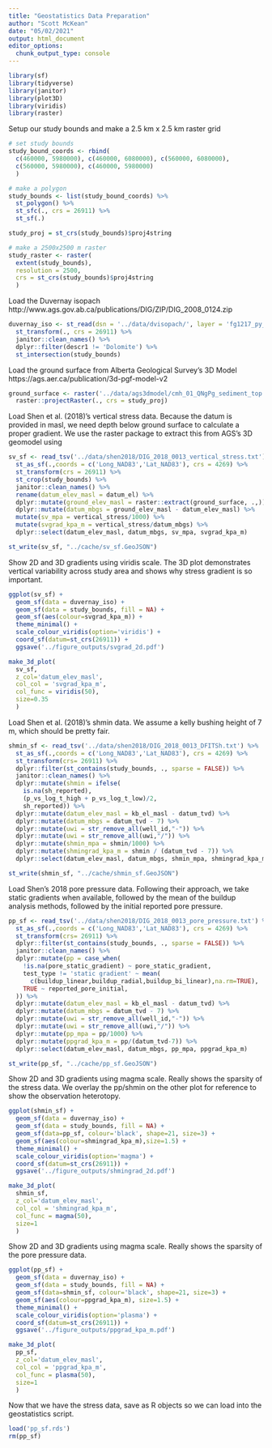 ```yaml
---
title: "Geostatistics Data Preparation"
author: "Scott McKean"
date: "05/02/2021"
output: html_document
editor_options: 
  chunk_output_type: console
---
```


```r
library(sf)
library(tidyverse)
library(janitor)
library(plot3D)
library(viridis)
library(raster)
```

Setup our study bounds and make a 2.5 km x 2.5 km raster grid

```r
# set study bounds
study_bound_coords <- rbind(
  c(460000, 5980000), c(460000, 6080000), c(560000, 6080000), 
  c(560000, 5980000), c(460000, 5980000)
  )

# make a polygon
study_bounds <- list(study_bound_coords) %>%
  st_polygon() %>%
  st_sfc(., crs = 26911) %>%
  st_sf(.)

study_proj = st_crs(study_bounds)$proj4string

# make a 2500x2500 m raster
study_raster <- raster(
  extent(study_bounds), 
  resolution = 2500,
  crs = st_crs(study_bounds)$proj4string
  )
```

Load the Duvernay isopach
http://www.ags.gov.ab.ca/publications/DIG/ZIP/DIG_2008_0124.zip

```r
duvernay_iso <- st_read(dsn = '../data/dvisopach/', layer = 'fg1217_py_ll') %>%
  st_transform(., crs = 26911) %>%
  janitor::clean_names() %>%
  dplyr::filter(descr1 != 'Dolomite') %>%
  st_intersection(study_bounds)
```

Load the ground surface from Alberta Geological Survey's 3D Model
https://ags.aer.ca/publication/3d-pgf-model-v2

```r
ground_surface <- raster('../data/ags3dmodel/cmh_01_QNgPg_sediment_top.asc') %>%
  raster::projectRaster(., crs = study_proj)
```

Load Shen et al. (2018)'s  vertical stress data. Because the datum is provided in masl,
we need depth below ground surface to calculate a proper gradient. We use the raster
package to extract this from AGS's 3D geomodel using 

```r
sv_sf <- read_tsv('../data/shen2018/DIG_2018_0013_vertical_stress.txt') %>%
  st_as_sf(.,coords = c('Long_NAD83','Lat_NAD83'), crs = 4269) %>%
  st_transform(crs = 26911) %>%
  st_crop(study_bounds) %>%
  janitor::clean_names() %>%
  rename(datum_elev_masl = datum_el) %>%
  dplyr::mutate(ground_elev_masl = raster::extract(ground_surface, .,)) %>%
  dplyr::mutate(datum_mbgs = ground_elev_masl - datum_elev_masl) %>%
  mutate(sv_mpa = vertical_stress/1000) %>%
  mutate(svgrad_kpa_m = vertical_stress/datum_mbgs) %>%
  dplyr::select(datum_elev_masl, datum_mbgs, sv_mpa, svgrad_kpa_m)

st_write(sv_sf, "../cache/sv_sf.GeoJSON")
```

Show 2D and 3D gradients using viridis scale. The 3D plot demonstrates vertical variability across study area and shows why stress gradient is so important.

```r
ggplot(sv_sf) +
  geom_sf(data = duvernay_iso) +
  geom_sf(data = study_bounds, fill = NA) +
  geom_sf(aes(colour=svgrad_kpa_m)) +
  theme_minimal() +
  scale_colour_viridis(option='viridis') +
  coord_sf(datum=st_crs(26911)) +
  ggsave('../figure_outputs/svgrad_2d.pdf')

make_3d_plot(
  sv_sf, 
  z_col='datum_elev_masl', 
  col_col = 'svgrad_kpa_m',
  col_func = viridis(50),
  size=0.35
  )
```

Load Shen et al. (2018)'s shmin data. We assume a kelly bushing height of 7 m, 
which should be pretty fair.

```r
shmin_sf <- read_tsv('../data/shen2018/DIG_2018_0013_DFITSh.txt') %>%
  st_as_sf(.,coords = c('Long_NAD83','Lat_NAD83'), crs = 4269) %>%
  st_transform(crs= 26911) %>%
  dplyr::filter(st_contains(study_bounds, ., sparse = FALSE)) %>%
  janitor::clean_names() %>%
  dplyr::mutate(shmin = ifelse(
    is.na(sh_reported), 
    (p_vs_log_t_high + p_vs_log_t_low)/2,
    sh_reported)) %>%
  dplyr::mutate(datum_elev_masl = kb_el_masl - datum_tvd) %>%
  dplyr::mutate(datum_mbgs = datum_tvd - 7) %>%
  dplyr::mutate(uwi = str_remove_all(well_id,"-")) %>%
  dplyr::mutate(uwi = str_remove_all(uwi,"/")) %>%
  dplyr::mutate(shmin_mpa = shmin/1000) %>%
  dplyr::mutate(shmingrad_kpa_m = shmin / (datum_tvd - 7)) %>%
  dplyr::select(datum_elev_masl, datum_mbgs, shmin_mpa, shmingrad_kpa_m)

st_write(shmin_sf, "../cache/shmin_sf.GeoJSON")
```

Load Shen's 2018 pore pressure data. Following their approach, we take static
gradients when available, followed by the mean of the buildup analysis methods,
followed by the initial reported pore pressure.

```r
pp_sf <- read_tsv('../data/shen2018/DIG_2018_0013_pore_pressure.txt') %>%
  st_as_sf(.,coords = c('Long_NAD83','Lat_NAD83'), crs = 4269) %>%
  st_transform(crs= 26911) %>%
  dplyr::filter(st_contains(study_bounds, ., sparse = FALSE)) %>%
  janitor::clean_names() %>%
  dplyr::mutate(pp = case_when(
    !is.na(pore_static_gradient) ~ pore_static_gradient,
    test_type != 'static gradient' ~ mean(
      c(buildup_linear,buildup_radial,buildup_bi_linear),na.rm=TRUE),
    TRUE ~ reported_pore_initial,
  )) %>%
  dplyr::mutate(datum_elev_masl = kb_el_masl - datum_tvd) %>%
  dplyr::mutate(datum_mbgs = datum_tvd - 7) %>%
  dplyr::mutate(uwi = str_remove_all(well_id,"-")) %>%
  dplyr::mutate(uwi = str_remove_all(uwi,"/")) %>%
  dplyr::mutate(pp_mpa = pp/1000) %>%
  dplyr::mutate(ppgrad_kpa_m = pp/(datum_tvd-7)) %>%
  dplyr::select(datum_elev_masl, datum_mbgs, pp_mpa, ppgrad_kpa_m)

st_write(pp_sf, "../cache/pp_sf.GeoJSON")
```

Show 2D and 3D gradients using magma scale. Really shows the sparsity of the 
stress data. We overlay the pp/shmin on the other plot for reference to show 
the observation heterotopy.

```r
ggplot(shmin_sf) +
  geom_sf(data = duvernay_iso) +
  geom_sf(data = study_bounds, fill = NA) +
  geom_sf(data=pp_sf, colour='black', shape=21, size=3) +
  geom_sf(aes(colour=shmingrad_kpa_m),size=1.5) +
  theme_minimal() +
  scale_colour_viridis(option='magma') +
  coord_sf(datum=st_crs(26911)) +
  ggsave('../figure_outputs/shmingrad_2d.pdf')

make_3d_plot(
  shmin_sf, 
  z_col='datum_elev_masl', 
  col_col = 'shmingrad_kpa_m',
  col_func = magma(50),
  size=1
  )
```

Show 2D and 3D gradients using magma scale. Really shows the sparsity of the 
pore pressure data.

```r
ggplot(pp_sf) +
  geom_sf(data = duvernay_iso) +
  geom_sf(data = study_bounds, fill = NA) +
  geom_sf(data=shmin_sf, colour='black', shape=21, size=3) +
  geom_sf(aes(colour=ppgrad_kpa_m), size=1.5) +
  theme_minimal() +
  scale_colour_viridis(option='plasma') +
  coord_sf(datum=st_crs(26911)) +
  ggsave('../figure_outputs/ppgrad_kpa_m.pdf')

make_3d_plot(
  pp_sf, 
  z_col='datum_elev_masl', 
  col_col = 'ppgrad_kpa_m',
  col_func = plasma(50),
  size=1
  )
```

Now that we have the stress data, save as R objects so we can load into the
geostatistics script.

```r

load('pp_sf.rds')
rm(pp_sf)
```
